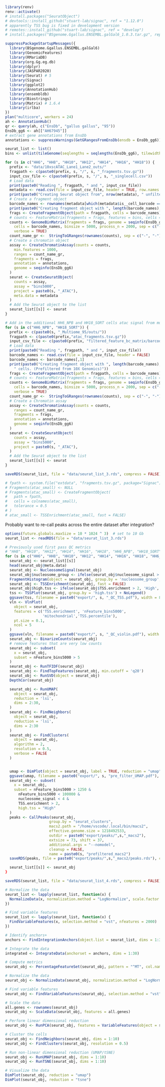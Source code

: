 
```r
library(renv)
renv::activate()
# install.packages("SeuratObject")
# devtools::install_github("stuart-lab/signac", ref = "1.12.0")
# apparently TSS bug is fixed in development version
# remotes::install_github("stuart-lab/signac", ref = "develop")
# install.packages("BSgenome.Ggallus.ENSEMBL.galGal6_1.0.3.tar.gz", repos = NULL)

suppressPackageStartupMessages({
  library(BSgenome.Ggallus.ENSEMBL.galGal6)
  library(GenomicFeatures)
  library(RMariaDB)
  library(org.Gg.eg.db)
  library(dplyr)
  library(JASPAR2020)
  library(Seurat) # 5
  library(Signac)
  library(ggplot2)
  library(AnnotationHub)
  library(ensembldb)
  library(Biostrings)
  library(Matrix) # 1.6.4
  library(irlba)
})
plan("multicore", workers = 24)
ah <- AnnotationHub()
qr <- query(ah, c("EnsDb", "gallus gallus", "95"))
EnsDb_gg6 <- ah[["AH67945"]]
# extract gene annotations from EnsDb
annotations <- suppressWarnings(GetGRangesFromEnsDb(ensdb = EnsDb_gg6))
```

```r
seurat_list <- list()
bins <- unlist(tileGenome(seqlengths = seqlengths(EnsDb_gg6), tilewidth = 5000))

for (s in c("HH6", "HH8", "HH10", "HH12", "HH14", "HH16", "HH18")) {
  prefix <- "data/10xscATAC_Lane1_Lane2_outs/"
  fragpath <- c(paste0(prefix, s, "/", s, "_fragments.tsv.gz"))
  input_csv_file <- c(paste0(prefix, s, "/", s, "_singlecell.csv"))
  # Load data
  print(paste0("Reading ", fragpath, " and ", input_csv_file))
  metadata <- read.csv(file = input_csv_file, header = TRUE, row.names = 1)
  print(paste0("Creating Seurat object from", nrow(metadata), " unfiltered cells cells."))
  # Create a fragment object
  barcode_names <- rownames(metadata[which(metadata$is__cell_barcode == 1), ])
  print(paste0("Creating fragment object with ", length(barcode_names), " cells. (Prefiltered from 10X Genomics)"))
  frags <- CreateFragmentObject(path = fragpath, cells = barcode_names)
  # counts <- FeatureMatrix(fragments = frags, features = bins, cells = barcode_names)
  counts <- GenomeBinMatrix(fragments = frags, genome = seqinfo(EnsDb_gg6),
    cells = barcode_names, binsize = 5000, process_n = 2000, sep = c("-", "-"),
    verbose = TRUE)
  count_name_gr <-  StringToGRanges(rownames(counts), sep = c("-", "-"))
  # Create a chromatin object
  assay <- CreateChromatinAssay(counts = counts,
    min.features = 1000,
    ranges = count_name_gr,
    fragments = frags,
    annotation = annotations,
    genome = seqinfo(EnsDb_gg6)
  )
  seurat <- CreateSeuratObject(
    counts = assay,
    assay = "bins5000",
    project = paste0(s, "_ATAC"),
    meta.data = metadata
  )
  # Add the Seurat object to the list
  seurat_list[[s]] <- seurat
}

# Add in the additional HH6_NPB and HH18_SORT cells atac signal from multiome
for (s in c("HH6_NPB", "HH18_SORT")) {
  prefix <- c(paste0(s, "_Multiome_95/outs/"))
  fragpath <- c(paste0(prefix,"atac_fragments.tsv.gz"))
  input_csv_file <- c(paste0(prefix, "filtered_feature_bc_matrix/barcodes.tsv.gz"))
  # Load data
  print(paste0("Reading ", fragpath, " and ", input_csv_file))
  barcode_names <- read.csv(file = input_csv_file, header = FALSE)
  barcode_names <- barcode_names[,1]
  print(paste0("Creating fragment object with ", length(barcode_names),
    " cells. (Prefiltered from 10X Genomics)"))
  frags <- CreateFragmentObject(path = fragpath, cells = barcode_names)
  # counts <- FeatureMatrix(fragments = frags, features = bins, cells = barcode_names)
  counts <- GenomeBinMatrix(fragments = frags, genome = seqinfo(EnsDb_gg6),
    cells = barcode_names, binsize = 5000, process_n = 2000, sep = c("-", "-"),
    verbose = TRUE)
  count_name_gr <-  StringToGRanges(rownames(counts), sep = c("-", "-"))
  # Create a Chromatin assay
  assay <- CreateChromatinAssay(counts = counts,
    ranges = count_name_gr,
    fragments = frags,
    annotation = annotations,
    genome = seqinfo(EnsDb_gg6)
  )
  seurat <- CreateSeuratObject(
    counts = assay,
    assay = "bins5000",
    project = paste0(s, "_ATAC"),
  )
  # Add the Seurat object to the list
  seurat_list[[s]] <- seurat
}

saveRDS(seurat_list, file = "data/seurat_list_3.rds", compress = FALSE)
```

```r
# fpath <- system.file("extdata", "fragments.tsv.gz", package="Signac")
# Fragments(atac_small) <- NULL
# Fragments(atac_small) <- CreateFragmentObject(
#   path = fpath,
#   cells = colnames(atac_small),
#   tolerance = 0.5
# )
# atac_small <- TSSEnrichment(atac_small, fast = FALSE)
```

Probably want to re-call peaks across the entire dataset after integration?
```r
options(future.globals.maxSize = 10 * 1024 ^ 3)  # set to 10 Gb
seurat_list <- readRDS(file = "data/seurat_list_3.rds")

# Previously used first pass QC metrics
# "HH8", "HH10", "HH12", "HH14", "HH16", "HH18", "HH6_NPB", "HH18_SORT"
for (s in c("HH6", "HH8", "HH10", "HH12", "HH14", "HH16", "HH18", "HH6_NPB", "HH18_SORT")) {
  seurat_obj <- seurat_list[[s]]
  head(seurat_obj@meta.data)
  seurat_obj <- NucleosomeSignal(seurat_obj)
  seurat_obj$nucleosome_group <- ifelse(seurat_obj$nucleosome_signal > 4, 'NS > 4', 'NS < 4')
  FragmentHistogram(object = seurat_obj, group.by = 'nucleosome_group', region = '1-1-100000')
  seurat_obj <- TSSEnrichment(seurat_obj, fast = FALSE)
  seurat_obj$high.tss <- ifelse(seurat_obj$TSS.enrichment > 2, 'High', 'Low')
  tss <- TSSPlot(seurat_obj, group.by = 'high.tss') + NoLegend()
  ggsave(tss, filename = paste0("export/", s, "_QC_TSS.pdf"), width = 8, height = 8)
  vln <- VlnPlot(
    object = seurat_obj,
    features = c('TSS.enrichment', 'nFeature_bins5000',
                 'mitochondrial','TSS.percentile'),
    pt.size = 0.1,
    ncol = 5
  )
  ggsave(vln, filename = paste0("export/", s, "_QC_violin.pdf"), width = 12, height = 8)
  seurat_obj <- BinarizeCounts(seurat_obj)
  # remove features that are very low counts
  seurat_obj <- subset(
    x = seurat_obj,
    subset = nFeature_bins5000 > 5
  )
  seurat_obj <- RunTFIDF(seurat_obj)
  seurat_obj <- FindTopFeatures(seurat_obj, min.cutoff = 'q20')
  seurat_obj <- RunSVD(object = seurat_obj)
  DepthCor(seurat_obj)

  seurat_obj <- RunUMAP(
    object = seurat_obj,
    reduction = 'lsi',
    dims = 2:30, 
  )
  seurat_obj <- FindNeighbors(
    object = seurat_obj,
    reduction = 'lsi',
    dims = 2:30
  )
  seurat_obj <- FindClusters(
    object = seurat_obj,
    algorithm = 2,
    resolution = 0.5,
    verbose = FALSE
  )


  umap <- DimPlot(object = seurat_obj, label = TRUE, reduction = "umap") + NoLegend()
  ggsave(umap, filename = paste0("export/", s, "pre_filter_UMAP.pdf"), width = 8, height = 8)
  seurat_obj <- subset(
    x = seurat_obj,
    subset = nFeature_bins5000 > 1250 &
      nFeature_bins5000 < 100000 &
      nucleosome_signal < 4 &
      TSS.enrichment > 2,
      high.tss = "High"
  )
  peaks <- CallPeaks(seurat_obj,
                    group.by = "seurat_clusters",
                    macs2.path = "/home/vscode/.local/bin/macs2",
                    effective.genome.size = 1218492533,
                    outdir = paste0("export/peaks/",s,"_macs2"),
                    extsize = 73, shift = 37,
                    additional.args = "--nomodel",
                    cleanup = FALSE,
                    name = paste0(s, "prefiltered_macs2")
  saveRDS(peaks, file = paste0("export/peaks/",s,"_macs2/peaks.rds"), compress = FALSE)

  seurat_list[[s]] <- seurat_obj
}

saveRDS(seurat_list, file = "data/seurat_list_4.rds", compress = FALSE)
```




```r
# Normalize the data
seurat_list <- lapply(seurat_list, function(x) {
  NormalizeData(x, normalization.method = "LogNormalize", scale.factor = 10000)
})

# Find variable features
seurat_list <- lapply(seurat_list, function(x) {
  FindVariableFeatures(x, selection.method = "vst", nfeatures = 2000)
})

# Identify anchors+
anchors <- FindIntegrationAnchors(object.list = seurat_list, dims = 1:30)

# Integrate the data
integrated <- IntegrateData(anchorset = anchors, dims = 1:30)
```

```r
# Compute metrics
seurat_obj <- PercentageFeatureSet(seurat_obj, pattern = "^MT", col.name = "percent.mt")

# Normalize the data
seurat_obj <- NormalizeData(seurat_obj, normalization.method = "LogNormalize", scale.factor = 10000)

# Find variable features
seurat_obj <- FindVariableFeatures(seurat_obj, selection.method = "vst", nfeatures = 2000)

# Scale the data
all.genes <- rownames(seurat_obj)
seurat_obj <- ScaleData(seurat_obj, features = all.genes)

# Perform linear dimensional reduction
seurat_obj <- RunPCA(seurat_obj, features = VariableFeatures(object = seurat_obj))

# Cluster the cells
seurat_obj <- FindNeighbors(seurat_obj, dims = 1:10)
seurat_obj <- FindClusters(seurat_obj, resolution = 0.5)

# Run non-linear dimensional reduction (UMAP/tSNE)
seurat_obj <- RunUMAP(seurat_obj, dims = 1:10)
seurat_obj <- RunTSNE(seurat_obj, dims = 1:10)

# Visualize the data
DimPlot(seurat_obj, reduction = "umap")
DimPlot(seurat_obj, reduction = "tsne")
```